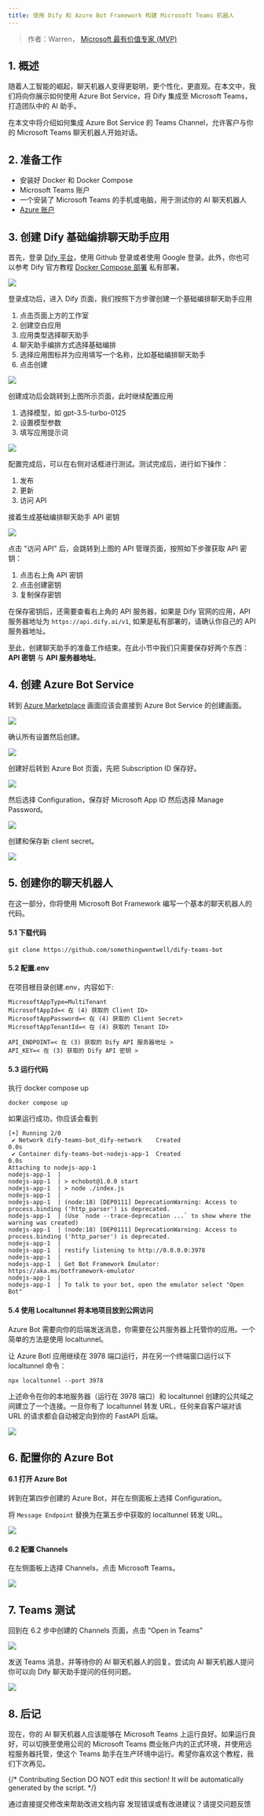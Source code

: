 ```yaml
---
title: 使用 Dify 和 Azure Bot Framework 构建 Microsoft Teams 机器人
---
```



> 作者：Warren， [Microsoft 最有价值专家 (MVP)](https://mvp.microsoft.com/en-US/mvp/profile/476f41d3-6bd1-ea11-a812-000d3a8dfe0d)

## 1. 概述

随着人工智能的崛起，聊天机器人变得更聪明，更个性化，更直观。在本文中，我们将向你展示如何使用 Azure Bot Service，将 Dify 集成至 Microsoft Teams，打造团队中的 AI 助手。

在本文中将介绍如何集成 Azure Bot Service 的 Teams Channel，允许客户与你的 Microsoft Teams 聊天机器人开始对话。

## 2. 准备工作

* 安装好 Docker 和 Docker Compose
* Microsoft Teams 账户
* 一个安装了 Microsoft Teams 的手机或电脑，用于测试你的 AI 聊天机器人
* [Azure 账户](https://azure.microsoft.com/en-us/free)

## 3. 创建 Dify 基础编排聊天助手应用

首先，登录 [Dify 平台](https://cloud.dify.ai/signin)，使用 Github 登录或者使用 Google 登录。此外，你也可以参考 Dify 官方教程 [Docker Compose 部署](/zh-hans/getting-started/install-self-hosted/docker-compose) 私有部署。

![](https://assets-docs.dify.ai/dify-enterprise-mintlify/zh_CN/learn-more/use-cases/08ece9f6dd15b6ba3c44eb187ea73bdd.jpeg)

登录成功后，进入 Dify 页面，我们按照下方步骤创建一个基础编排聊天助手应用

1. 点击页面上方的工作室
2. 创建空白应用
3. 应用类型选择聊天助手
4. 聊天助手编排方式选择基础编排
5. 选择应用图标并为应用填写一个名称，比如基础编排聊天助手
6. 点击创建

![](https://assets-docs.dify.ai/dify-enterprise-mintlify/zh_CN/learn-more/use-cases/312d1fbcd5c8f58ca41b9f8dc8131286.jpeg)

创建成功后会跳转到上图所示页面，此时继续配置应用

1. 选择模型，如 gpt-3.5-turbo-0125
2. 设置模型参数
3. 填写应用提示词

![](https://assets-docs.dify.ai/dify-enterprise-mintlify/zh_CN/learn-more/use-cases/410dc25f76beebf8659294b06c1a4d25.jpeg)

配置完成后，可以在右侧对话框进行测试。测试完成后，进行如下操作：

1. 发布
2. 更新
3. 访问 API

接着生成基础编排聊天助手 API 密钥

![](https://assets-docs.dify.ai/dify-enterprise-mintlify/zh_CN/learn-more/use-cases/de85ada57a6f1a0029486dbdaea62fcf.jpeg)

点击 "访问 API" 后，会跳转到上图的 API 管理页面，按照如下步骤获取 API 密钥：

1. 点击右上角 API 密钥
2. 点击创建密钥
3. 复制保存密钥

在保存密钥后，还需要查看右上角的 API 服务器，如果是 Dify 官网的应用，API 服务器地址为 `https://api.dify.ai/v1`, 如果是私有部署的，请确认你自己的 API 服务器地址。

至此，创建聊天助手的准备工作结束。在此小节中我们只需要保存好两个东西：**API 密钥** 与 **API 服务器地址**。

## 4. 创建 Azure Bot Service

转到 [Azure Marketplace](https://portal.azure.com/#view/Microsoft\_Azure\_Marketplace/GalleryItemDetailsBladeNopdl/id/Microsoft.AzureBot/selectionMode\~/false/resourceGroupId//resourceGroupLocation//dontDiscardJourney\~/false/selectedMenuId/home/launchingContext\~/%7B%22galleryItemId%22%3A%22Microsoft.AzureBot%22%2C%22source%22%3A%5B%22GalleryFeaturedMenuItemPart%22%2C%22VirtualizedTileDetails%22%5D%2C%22menuItemId%22%3A%22home%22%2C%22subMenuItemId%22%3A%22Search%20results%22%2C%22telemetryId%22%3A%22a09b3b54-129b-475f-bd39-d7285a272043%22%7D/searchTelemetryId/258b225f-e7d5-4744-bfe4-69fa701d9d5a) 画面应该会直接到 Azure Bot Service 的创建画面。

![](https://assets-docs.dify.ai/dify-enterprise-mintlify/zh_CN/learn-more/use-cases/4c3cc89a4ceb3e6cb9be70d4c74411e6.png)

确认所有设置然后创建。

![](https://assets-docs.dify.ai/dify-enterprise-mintlify/zh_CN/learn-more/use-cases/56cfee6b9f205cde4fc7880b137f2979.png)

创建好后转到 Azure Bot 页面，先把 Subscription ID 保存好。

![](https://assets-docs.dify.ai/dify-enterprise-mintlify/zh_CN/learn-more/use-cases/f1f0d8fd2f3396b75b3d9f7a94fb1534.png)

然后选择 Configuration，保存好 Microsoft App ID 然后选择 Manage Password。

![](https://assets-docs.dify.ai/dify-enterprise-mintlify/zh_CN/learn-more/use-cases/512ff24ff9ab8c1b45d580f70bdb1c78.png)

创建和保存新 client secret。

![](https://assets-docs.dify.ai/dify-enterprise-mintlify/zh_CN/learn-more/use-cases/aae10f6172de35c18456fde821e52635.png)

## 5. 创建你的聊天机器人

在这一部分，你将使用 Microsoft Bot Framework 编写一个基本的聊天机器人的代码。

#### 5.1 下载代码

```
git clone https://github.com/somethingwentwell/dify-teams-bot
```

#### 5.2 配置.env

在项目根目录创建.env，内容如下:

```
MicrosoftAppType=MultiTenant
MicrosoftAppId=< 在 (4) 获取的 Client ID>
MicrosoftAppPassword=< 在 (4) 获取的 Client Secret>
MicrosoftAppTenantId=< 在 (4) 获取的 Tenant ID>

API_ENDPOINT=< 在 (3) 获取的 Dify API 服务器地址 >
API_KEY=< 在 (3) 获取的 Dify API 密钥 >
```

#### 5.3 运行代码

执行 docker compose up

```
docker compose up
```

如果运行成功，你应该会看到

```
[+] Running 2/0
 ✔ Network dify-teams-bot_dify-network    Created                     0.0s 
 ✔ Container dify-teams-bot-nodejs-app-1  Created                     0.0s 
Attaching to nodejs-app-1
nodejs-app-1  | 
nodejs-app-1  | > echobot@1.0.0 start
nodejs-app-1  | > node ./index.js
nodejs-app-1  | 
nodejs-app-1  | (node:18) [DEP0111] DeprecationWarning: Access to process.binding ('http_parser') is deprecated.
nodejs-app-1  | (Use `node --trace-deprecation ...` to show where the warning was created)
nodejs-app-1  | (node:18) [DEP0111] DeprecationWarning: Access to process.binding ('http_parser') is deprecated.
nodejs-app-1  | 
nodejs-app-1  | restify listening to http://0.0.0.0:3978
nodejs-app-1  | 
nodejs-app-1  | Get Bot Framework Emulator: https://aka.ms/botframework-emulator
nodejs-app-1  | 
nodejs-app-1  | To talk to your bot, open the emulator select "Open Bot"
```

#### 5.4 使用 Localtunnel 将本地项目放到公网访问

Azure Bot 需要向你的后端发送消息，你需要在公共服务器上托管你的应用。一个简单的方法是使用 localtunnel。

让 Azure BotI 应用继续在 3978 端口运行，并在另一个终端窗口运行以下 localtunnel 命令：

```
npx localtunnel --port 3978
```

上述命令在你的本地服务器（运行在 3978 端口）和 localtunnel 创建的公共域之间建立了一个连接。一旦你有了 localtunnel 转发 URL，任何来自客户端对该 URL 的请求都会自动被定向到你的 FastAPI 后端。

![](https://assets-docs.dify.ai/dify-enterprise-mintlify/zh_CN/learn-more/use-cases/68b0342cca4d735de3a74a4c9425e0f6.png)

## 6. 配置你的 Azure Bot

#### 6.1 打开 Azure Bot

转到在第四步创建的 Azure Bot，并在左侧面板上选择 Configuration。

将 `Message Endpoint` 替换为在第五步中获取的 localtunnel 转发 URL。

![](https://assets-docs.dify.ai/dify-enterprise-mintlify/zh_CN/learn-more/use-cases/d1f58bff85717bc8ca7e1b6ce351f9e2.png)

#### 6.2 配置 Channels

在左侧面板上选择 Channels，点击 Microsoft Teams。

![](https://assets-docs.dify.ai/dify-enterprise-mintlify/zh_CN/learn-more/use-cases/5c7d0bca5b55cf06d68ebe02de2d78a5.png)

## 7. Teams 测试

回到在 6.2 步中创建的 Channels 页面，点击 “Open in Teams”

![](https://assets-docs.dify.ai/dify-enterprise-mintlify/zh_CN/learn-more/use-cases/cb598b85c0426d7fb83990c65d339382.png)

发送 Teams 消息，并等待你的 AI 聊天机器人的回复。尝试向 AI 聊天机器人提问你可以向 Dify 聊天助手提问的任何问题。

![](https://assets-docs.dify.ai/dify-enterprise-mintlify/zh_CN/learn-more/use-cases/9a2f3ff1551976eb3b0eb7eca884c494.png)

## 8. 后记

现在，你的 AI 聊天机器人应该能够在 Microsoft Teams 上运行良好。如果运行良好，可以切换至使用公司的 Microsoft Teams 商业账户内的正式环境，并使用远程服务器托管，使这个 Teams 助手在生产环境中运行。希望你喜欢这个教程，我们下次再见。

{/*
Contributing Section
DO NOT edit this section!
It will be automatically generated by the script.
*/}

<CardGroup cols="2">
    <Card
        title="编辑此页面"
        icon="pen-to-square"
        href="https://github.com/langgenius/dify-docs-mintlify/edit/main/zh-hans/learn-more/use-cases/dify-on-teams.mdx"
    >
        通过直接提交修改来帮助改进文档内容
    </Card>
    <Card
        title="提交问题"
        icon="github"
        href="https://github.com/langgenius/dify-docs-mintlify/issues/new?title=文档问题%3A%20on-te&body=%23%23%20问题描述%0A%3C%21--%20请简要描述您发现的问题%20--%3E%0A%0A%23%23%20页面链接%0Ahttps%3A%2F%2Fgithub.com%2Flanggenius%2Fdify-docs-mintlify%2Fblob%2Fmain%2Fzh-hans/learn-more/use-cases%2Fdify-on-teams.mdx%0A%0A%23%23%20建议修改%0A%3C%21--%20如果有具体的修改建议，请在此说明%20--%3E%0A%0A%3C%21--%20感谢您对文档质量的关注！%20--%3E"
    >
        发现错误或有改进建议？请提交问题反馈
    </Card>
</CardGroup>
